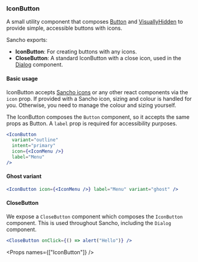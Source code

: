 
<Nav title="IconButton" />
<SEO title="IconButton" />

<Container>
<Article sidebar={[
  { id: 'IconButton', name: 'IconButton' },
  { id: 'Basic usage', name: 'Basic usage' },
  { id: 'Ghost variant', name: 'Ghost variant' },
  { id: 'CloseButton', name: 'Close Button'},
  { id: 'Props', name: 'Props'}
]}>

# IconButton

A small utility component that composes [Button](/components/Button) and [VisuallyHidden](/components/visually-hidden) to provide simple, accessible buttons with icons.

Sancho exports:

- **IconButton**: For creating buttons with any icons.
- **CloseButton**: A standard IconButton with a close icon, used in the [Dialog](/components/dialog) component.

#### Basic usage

IconButton accepts [Sancho icons](/icon) or any other react components via the `icon` prop. If provided with a Sancho icon, sizing and colour is handled for you. Otherwise, you need
to manage the colour and sizing yourself.

The IconButton composes the `Button` component, so it accepts the same props as Button.
A `label` prop is required for accessibility purposes.

```jsx
<IconButton
  variant="outline"
  intent="primary"
  icon={<IconMenu />}
  label="Menu"
/>
```

#### Ghost variant

```jsx
<IconButton icon={<IconMenu />} label="Menu" variant="ghost" />
```

#### CloseButton

We expose a `CloseButton` component which composes the `IconButton` component. This is used throughout Sancho, including the `Dialog` component.

```jsx
<CloseButton onClick={() => alert("Hello")} />
```

<Props names={["IconButton"]} />

</Article>
</Container>
